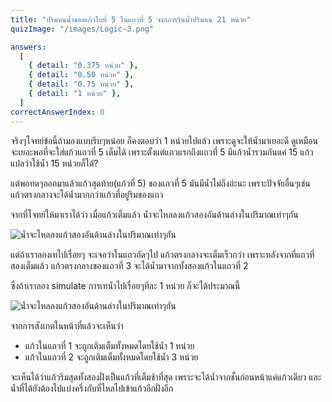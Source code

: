 ```yaml
---
title: "ปริมาณน้ำของแก้วใบที่ 5 ในแถวที่ 5 จากการรินน้ำปริมาณ 21 หน่วย"
quizImage: "/images/Logic-3.png"

answers:
  [
    { detail: "0.375 หน่วย" },
    { detail: "0.50 หน่วย" },
    { detail: "0.75 หน่วย" },
    { detail: "1 หน่วย" },
  ]
correctAnswerIndex: 0
---
```




จริงๆโจทย์ข้อนี้ถ้ามองแบบรีบๆหน่อย ก็คงตอบว่า 1 หน่วยไปแล้ว เพราะดูจะให้น้ำมาเยอะดี
ดูเหมือนจะเยอะพอที่จะใส่แก้วแถวที่ 5 เต็มได้ เพราะตั้งแต่แถวแรกถึงแถวที่ 5 มีแก้วน้ำรวมกันแค่ 15 แก้ว แปลว่าใช้น้ำ 15 หน่วยก็ได้?

แต่พอทดๆออกมาแล้วแก้วสุดท้าย(แก้วที่ 5) ของแถวที่ 5 มันมีน้ำไม่ถึงอ่ะนะ เพราะปัจจัยอื่นๆเช่น แก้วตรงกลางจะได้น้ำมากกว่าแก้วที่อยู่ริมของแถว

จากที่โจทย์ให้มาเราได้ว่า เมื่อแก้วเต็มแล้ว น้ำจะไหลลงแก้วสองอันด้านล่างในปริมาณเท่าๆกัน

![น้ำจะไหลลงแก้วสองอันด้านล่างในปริมาณเท่าๆกัน](/images/Frame-438.png)

แต่ถ้าเราลองเทไปเรื่อยๆ จะเจอว่าในแถวถัดๆไป แก้วตรงกลางจะเต็มเร็วกว่า เพราะหลังจากที่แถวที่สองเต็มแล้ว แก้วตรงกลางของแถวที่ 3 จะได้น้ำมาจากทั้งสองแก้วในแถวที่ 2

ซึ่งถ้าเราลอง simulate การเทน้ำไปเรื่อยๆทีละ 1 หน่วย ก็จะได้ประมาณนี้

![น้ำจะไหลลงแก้วสองอันด้านล่างในปริมาณเท่าๆกัน](/images/Frame-439.png)

จากการสังเกตในหน้าที่แล้วจะเห็นว่า
- แก้วในแถวที่ 1 จะถูกเติมเต็มทั้งหมดโดยใช้น้ำ 1 หน่วย
- แก้วในแถวที่ 2 จะถูกเติมเต็มทั้งหมดโดยใช้น้ำ 3 หน่วย

จะเห็นได้ว่าแก้วริมสุดทั้งสองฝั่งเป็นแก้วที่เต็มช้าที่สุด เพราะจะได้น้ำจากชั้นก่อนหน้าแค่แก้วเดียว
และน้ำที่ได้ยังต้องไปแบ่งครึ่งกับที่ไหลไปเข้าแก้วอีกฝั่งอีก